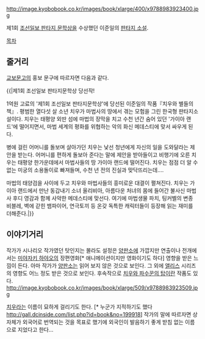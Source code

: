 http://image.kyobobook.co.kr/images/book/xlarge/400/x9788983923400.jpg

제1회 [[조선일보 판타지 문학상]]을 수상했던 이준일의 [[판타지 소설]].

[[목차]]
== 줄거리 ==
[[교보문고]]의 홍보 문구에 따르자면 다음과 같다.

{{|제1회 조선일보 판타지문학상 당선작!

1억원 고료의 '제1회 조선일보 판타지문학상'에 당선된 이준일의 작품『치우와 별들의 책』. 평범한 열다섯 살 소년 치우가 마법사의 땅에서 겪는 모험을 그린 한국형 판타지소설이다. 치우는 태평양 외딴 섬에 마법의 장막을 치고 수천 년간 숨어 있던 '가이아 랜드'에 떨어지면서, 마법 세계의 평화를 위협하는 악의 화신 메데스티에 맞서 싸우게 된다.

병에 걸린 어머니를 돌보며 살아가던 치우는 낯선 청년에게 자신의 일을 도와달라는 제안을 받는다. 어머니를 편하게 돌보아 준다는 말에 제안을 받아들이고 비행기에 오른 치우는 태평양 한가운데에서 마법사들의 땅 가이아 랜드에 떨어진다. 치우는 점점 더 알 수 없는 미궁의 소용돌이로 빠져들며, 수천 년 전의 진실과 맞닥뜨리는데…. 

마법의 태양검을 사이에 두고 치우와 마법사들의 흥미로운 대결이 펼쳐진다. 치우는 가이아 랜드에서 만난 동갑내기 소녀 올리비아, 아름다운 처녀의 몸에 들어간 불사신 마법사 후디 영감과 함께 사악한 메데스티에 맞선다. 여기에 마법생물 파치, 팅커벨의 변종 비블레, 벽에 갇힌 뱀파이어, 연극토끼 등 온갖 독특한 캐릭터들이 등장해 읽는 재미를 더해준다.|}}

== 이야기거리 ==
작가가 시나리오 작가였던 탓인지는 몰라도 설정은 [[양판소]]에 가깝지만 연출이나 전개에서는 [[미야자키 하야오]]의 장편영화[* 애니메이션이지만 영화이기도 하다] 영향을 받은 느낌이 든다. 아마 작가가 [[양판소]]는 읽어 보지 않은 것으로 보인다. 그 외에 [[앨리스]] 시리즈의 영향도 어느 정도 받은 것으로 보인다. 후속작으로 [[치우와 파수꾼의 탑]]이란 작품도 있다.
http://image.kyobobook.co.kr/images/book/xlarge/509/x9788983923509.jpg

[[치우]]라는 이름이 묘하게 걸리기도 한다. [* 누군가 지적하기도 했다 http://gall.dcinside.com/list.php?id=book&no=199918] 작가의 말에 따르자면 상 자체가 외국어로 번역되는 것을 목표로 했기에 외국인이 발음하기 좋게 받침 없는 이름으로 지었다고 한다...
